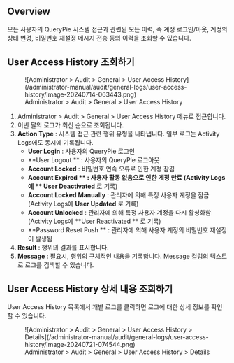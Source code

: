 ## Overview

모든 사용자의 QueryPie 시스템 접근과 관련된 모든 이력, 즉 계정 로그인/아웃, 계정의 상태 변경, 비밀번호 재설정 메시지 전송 등의 이력을 조회할 수 있습니다.


## User Access History 조회하기

<figure data-layout="center" data-align="center">
![Administrator &gt; Audit &gt; General &gt; User Access History](/administrator-manual/audit/general-logs/user-access-history/image-20240714-063443.png)
<figcaption>
Administrator &gt; Audit &gt; General &gt; User Access History
</figcaption>
</figure>

1. Administrator &gt; Audit &gt; General &gt; User Access History 메뉴로 접근합니다.
2. 이번 달의 로그가 최신 순으로 조회됩니다.
3.  **Action Type**  : 시스템 접근 관련 행위 유형을 나타냅니다. 일부 로그는 Activity Logs에도 동시에 기록됩니다.
    *  **User Login**  : 사용자의 QueryPie 로그인
    *  **User Logout ** : 사용자의 QueryPie 로그아웃
    *  **Account Locked**  : 비밀번호 연속 오류로 인한 계정 잠김
    *  **Account Expired ** : 사용자 활동 없음으로 인한 계정 만료 (Activity Logs에 ** User Deactivated**  로 기록)
    *  **Account Locked Manually**  : 관리자에 의해 특정 사용자 계정을 잠금 (Activity Logs에  **User Updated**  로 기록)
    *  **Account Unlocked**  : 관리자에 의해 특정 사용자 계정을 다시 활성화함 (Activity Logs에  **User Reactivated ** 로 기록)
    *  **Password Reset Push ** : 관리자에 의해 사용자 계정의 비밀번호 재설정이 발생됨 
4.  **Result**  : 행위의 결과를 표시합니다. 
5.  **Message**  : 필요시, 행위의 구체적인 내용을 기록합니다. Message 컬럼의 텍스트로 로그를 검색할 수 있습니다.


## User Access History 상세 내용 조회하기

User Access History 목록에서 개별 로그를 클릭하면 로그에 대한 상세 정보를 확인할 수 있습니다.

<figure data-layout="center" data-align="center">
![Administrator &gt; Audit &gt; General &gt; User Access History &gt; Details](/administrator-manual/audit/general-logs/user-access-history/image-20240721-074544.png)
<figcaption>
Administrator &gt; Audit &gt; General &gt; User Access History &gt; Details
</figcaption>
</figure>


